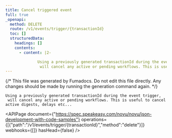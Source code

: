 ```yaml
---
title: Cancel triggered event
full: true
_openapi:
  method: DELETE
  route: /v1/events/trigger/{transactionId}
  toc: []
  structuredData:
    headings: []
    contents:
      - content: |2-

              Using a previously generated transactionId during the event trigger,
               will cancel any active or pending workflows. This is useful to cancel active digests, delays etc...
---
```


{/* This file was generated by Fumadocs. Do not edit this file directly. Any changes should be made by running the generation command again. */}


    Using a previously generated transactionId during the event trigger,
     will cancel any active or pending workflows. This is useful to cancel active digests, delays etc...
    

<APIPage document={"https://spec.speakeasy.com/novu/novu/json-development-with-code-samples"} operations={[{"path":"/v1/events/trigger/{transactionId}","method":"delete"}]} webhooks={[]} hasHead={false} />